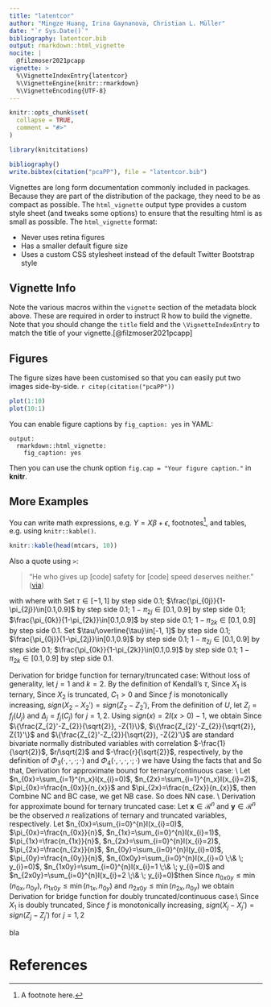 ```yaml
---
title: "latentcor"
author: "Mingze Huang, Irina Gaynanova, Christian L. Müller"
date: "`r Sys.Date()`"
bibliography: latentcor.bib
output: rmarkdown::html_vignette
nocite: |
  @filzmoser2021pcapp
vignette: >
  %\VignetteIndexEntry{latentcor}
  %\VignetteEngine{knitr::rmarkdown}
  %\VignetteEncoding{UTF-8}
---
```


```r
knitr::opts_chunk$set(
  collapse = TRUE,
  comment = "#>"
)
```

```r
library(knitcitations)

bibliography()
write.bibtex(citation("pcaPP"), file = "latentcor.bib")
```
Vignettes are long form documentation commonly included in packages. Because they are part of the distribution of the package, they need to be as compact as possible. The `html_vignette` output type provides a custom style sheet (and tweaks some options) to ensure that the resulting html is as small as possible. The `html_vignette` format:

- Never uses retina figures
- Has a smaller default figure size
- Uses a custom CSS stylesheet instead of the default Twitter Bootstrap style

## Vignette Info

Note the various macros within the `vignette` section of the metadata block above. These are required in order to instruct R how to build the vignette. Note that you should change the `title` field and the `\VignetteIndexEntry` to match the title of your vignette.[@filzmoser2021pcapp]

## Figures

The figure sizes have been customised so that you can easily put two images side-by-side. `r citep(citation("pcaPP"))`

```r
plot(1:10)
plot(10:1)
```

You can enable figure captions by `fig_caption: yes` in YAML:

    output:
      rmarkdown::html_vignette:
        fig_caption: yes

Then you can use the chunk option `fig.cap = "Your figure caption."` in **knitr**.

## More Examples

You can write math expressions, e.g. $Y = X\beta + \epsilon$, footnotes^[A footnote here.], and tables, e.g. using `knitr::kable()`.

```r
knitr::kable(head(mtcars, 10))
```

Also a quote using `>`:

> "He who gives up [code] safety for [code] speed deserves neither."
([via](https://twitter.com/hadleywickham/status/504368538874703872))


\subsection{Bridge Function}
\begin{equation}
   F_{CC}(r)=\frac{2}{\pi}sin^{-1}(r)
\end{equation}
\begin{equation}
   F_{BC}(r;\Delta_{j})=4\Phi_{2}(\Delta_{j},0;\frac{r}{\sqrt{2}})-2\Phi(\Delta_{j})
\end{equation}
\begin{equation}
   F_{BB}(r;\Delta_{j},\Delta_{k})=2\{\Phi_{2}(\Delta_{j},\Delta_{k};r)-\Phi(\Delta_{j})\Phi(\Delta_{k})\}
\end{equation}
\begin{equation}
   F_{TC}(r;\Delta_{j})=-2\Phi_{2}(-\Delta_{j},0;\frac{1}{\sqrt{2}})+4\Phi_{3}(-\Delta_{j},0,0;\Sigma_{3}(r))
\end{equation}
\begin{align}
   F_{TB}(r;\Delta_{j},\Delta_{k})=& 2\{1-\Phi(\Delta_{j})\}\Phi(\Delta_{k})-2\Phi_{3}(-\Delta_{j},\Delta_{k},0;\Sigma_{3a}(r)) \nonumber\\
   & -2\Phi_{3}(-\Delta_{j},\Delta_{k},0;\Sigma_{3b}(r))
\end{align}
\begin{equation}
    F_{T T}(r;\Delta_{j},\Delta_{k})=-2\Phi_{4}(-\Delta_{j},-\Delta_{k},0,0;\Sigma_{4a}(r))+2\Phi_{4}(-\Delta_{j},-\Delta_{k},0,0;\Sigma_{4b}(r))
\end{equation}
\begin{equation}
    F_{NC}(r;\Delta_{j}^{1},\Delta_{j}^{2})=4\Phi_{2}(\Delta_{j}^{2},0;\frac{r}{\sqrt{2}})-2\Phi(\Delta_{j}^{2})+4\Phi_{3}(\Delta_{j}^{1},\Delta_{j}^{2},0;\Sigma_{3c}(r))-2\Phi(\Delta_{j}^{1})\Phi(\Delta_{j}^{2})
\end{equation}
\begin{equation}
    F_{NB}(r;\Delta_{j}^{1},\Delta_{j}^{2},\Delta_{k})=2\Phi_{2}(\Delta_{j}^{2},\Delta_{k},r)(1-\Phi(\Delta_{j}^{1}))-2\Phi(\Delta_{j}^{2})(\Phi(\Delta_{k})-\Phi_{2}(\Delta_{j}^{1},\Delta_{k},r))
\end{equation}
\begin{align}
    F_{NT}(r;\Delta_{j}^{1},\Delta_{j}^{2},\Delta_{k})= & -2\Phi(-\Delta_{j}^{1})\Phi(\Delta_{j}^{2}) + 2\Phi_{3}(-\Delta_{j}^{1},\Delta_{j}^{2},\Delta_{k};\Sigma_{3e}(r)) \nonumber\\
    & +2\Phi_{4}(-\Delta_{j}^{1},\Delta_{j}^{2},-\Delta_{k},0;\Sigma_{4c}(r))+2\Phi_{4}(-\Delta_{j}^{1},\Delta_{j}^{2},-\Delta_{k},0;\Sigma_{4d}(r))
\end{align}
\begin{align}
    F_{NN}(r;\Delta_{j}^{1},\Delta_{j}^{2},\Delta_{k}^{1},\Delta_{k}^{2})=&2\Phi_{2}(\Delta_{j}^{2},\Delta_{k}^{2};r)\Phi_{2}(-\Delta_{j}^{1},-\Delta_{k}^{1};r) \nonumber\\
    & -2[\Phi(\Delta_{j}^{2})-\Phi_{2}(\Delta_{j}^{2},\Delta_{k}^{1};r)][\Phi(\Delta_{k}^{2}-\Phi_{2}(\Delta_{j}^{1},\Delta_{k}^{2};r))]
\end{align}
\begin{align}
    F_{DC}(r; \Delta_{j}^{1},\Delta_{j}^{2})=&2\Phi_{4}\left\{-\Delta_{j}^{1}, \Delta_{j}^{2}, 0, 0; \Sigma_{4e}\right\}-2\Phi_{4}\left\{-\Delta_{j}^{1}, \Delta_{j}^{2}, 0, 0; \Sigma_{4f}\right\}
\end{align}
with
\begin{align*}
&&& \Sigma_{3}(r)=
\begin{pmatrix}
1 & \frac{1}{\sqrt{2}} & \frac{r}{\sqrt{2}}\\
\frac{1}{\sqrt{2}} & 1 & r \\
\frac{r}{\sqrt{2}} & 2 & 1
\end{pmatrix},
\qquad\qquad\qquad
&&&& \Sigma_{3a}(r)=
\begin{pmatrix}
1 & -r & \frac{1}{\sqrt{2}} \\
-r & 1 & -\frac{r}{\sqrt{2}} \\
\frac{1}{\sqrt{2}} & -\frac{r}{\sqrt{2}} & 1
\end{pmatrix}\\
&&& \Sigma_{3b}(r)=
\begin{pmatrix}
1 & 0 & -\frac{1}{\sqrt{2}} \\
0 & 1 & -\frac{r}{\sqrt{2}} \\
-\frac{1}{\sqrt{2}} & -\frac{r}{\sqrt{2}} & 1
\end{pmatrix},
&&&& \Sigma_{3c}(r)=
\begin{pmatrix}
1 & 0 & \frac{r}{\sqrt{2}} \\
0 & 1 & -\frac{r}{\sqrt{2}} \\
\frac{r}{\sqrt{2}} & -\frac{r}{\sqrt{2}} & 1
\end{pmatrix} \\
&&& \Sigma_{3d}(r)=
\begin{pmatrix}
1 & 0 & -r \\
0 & 1 & 0 \\
-r & 0 & 1
\end{pmatrix},
&&&& \Sigma_{3e}(r)=
\begin{pmatrix}
1 & 0 & 0 \\
0 & 1 & r \\
0 & r & 1
\end{pmatrix} \\
&&& \Sigma_{4a}(r)=
\begin{pmatrix}
1 & 0 & \frac{1}{\sqrt{2}} & -\frac{r}{\sqrt{2}} \\
0 & 1 & -\frac{r}{\sqrt{2}} & \frac{1}{\sqrt{2}} \\
\frac{1}{\sqrt{2}} & -\frac{r}{\sqrt{2}} & 1 & -r \\
-\frac{r}{\sqrt{2}} & \frac{1}{\sqrt{2}} & -r & 1
\end{pmatrix}, 
&&&& \Sigma_{4b}(r)=
\begin{pmatrix}
1 & r & \frac{1}{\sqrt{2}} & \frac{r}{\sqrt{2}} \\
r & 1 & \frac{r}{\sqrt{2}} & \frac{1}{\sqrt{2}} \\
\frac{1}{\sqrt{2}} & \frac{r}{\sqrt{2}} & 1 & r \\
\frac{r}{\sqrt{2}} & \frac{1}{\sqrt{2}} & r & 1
\end{pmatrix} \\
&&& \Sigma_{4c}(r)=
\begin{pmatrix}
1 & 0 & 0 & \frac{r}{\sqrt{2}} \\
0 & 1 & -r & \frac{r}{\sqrt{2}} \\
0 & -r & 1 & -\frac{1}{\sqrt{2}} \\
\frac{r}{\sqrt{2}} & \frac{r}{\sqrt{2}} & -\frac{1}{\sqrt{2}} & 1
\end{pmatrix},
&&&& \Sigma_{4d}(r)=
\begin{pmatrix}
1 & 0 & r & \frac{r}{\sqrt{2}} \\
0 & 1 & 0 & \frac{r}{\sqrt{2}} \\
r & 0 & 1 & \frac{1}{\sqrt{2}} \\
\frac{r}{\sqrt{2}} & \frac{r}{\sqrt{2}} & \frac{1}{\sqrt{2}} & 1
\end{pmatrix} \\
&&& \Sigma_{4e}(r)=
\begin{pmatrix}
    1 & 0 & -\frac{1}{\sqrt{2}} & -\frac{r}{\sqrt{2}} \\
    0 & 1 & -\frac{1}{\sqrt{2}} & -\frac{r}{\sqrt{2}} \\
    -\frac{1}{\sqrt{2}} & -\frac{1}{\sqrt{2}} & 1 & r \\
    -\frac{r}{\sqrt{2}} & -\frac{r}{\sqrt{2}} & r & 1
    \end{pmatrix},
&&&& \Sigma_{4f}(r)=
\begin{pmatrix}
    1 & 0 & -\frac{1}{\sqrt{2}} & \frac{r}{\sqrt{2}} \\
    0 & 1 & -\frac{1}{\sqrt{2}} & \frac{r}{\sqrt{2}} \\
    -\frac{1}{\sqrt{2}} & -\frac{1}{\sqrt{2}} & 1 & -r \\
    \frac{r}{\sqrt{2}} & \frac{r}{\sqrt{2}} & -r & 1
    \end{pmatrix}
\end{align*}
\subsection{Inverse Bridge Function}
\begin{equation}
  F_{BC}^{-1}(\tau;\Delta_{j})=\argmin_{r}\{F_{BC}(r;\Delta_{j})-\tau\}^{2}
\end{equation}
\begin{equation}
  F_{BB}^{-1}(\tau;\Delta_{j},\Delta_{k})=\argmin_{r}\{F_{BB}(r;\Delta_{j},\Delta_{k})-\tau\}^{2}
\end{equation}
\begin{equation}
  F_{TC}^{-1}(\tau;\Delta_{j})=\argmin_{r}\{F_{TC}(r;\Delta_{j})-\tau\}^{2}
\end{equation}
\begin{equation}
  F_{TB}^{-1}(\tau;\Delta_{j},\Delta_{k})=\argmin_{r}\{F_{TB}(r;\Delta_{j},\Delta_{k})-\tau\}^{2}
\end{equation}
\begin{equation}
  F_{TT}^{-1}(\tau;\Delta_{j},\Delta_{k})=\argmin_{r}\{F_{TT}(r;\Delta_{j},\Delta_{k})-\tau\}^{2}
\end{equation}
\begin{equation}
  F_{NC}^{-1}(\tau;\Delta_{j}^{1},\Delta_{j}^{2})=\argmin_{r}\{F_{NC}(r;\Delta_{j}^{1},\Delta_{j}^{2})-\tau\}^{2}    
\end{equation}
\begin{equation}
  F_{NB}^{-1}(\tau;\Delta_{j}^{1},\Delta_{j}^{2},\Delta_{k})=\argmin_{r}\{F_{NB}(r;\Delta_{j}^{1},\Delta_{j}^{2},\Delta_{k})-\tau\}^{2} 
\end{equation}
\begin{equation}
  F_{NT}^{-1}(\tau;\Delta_{j}^{1},\Delta_{j}^{2},\Delta_{k})=\argmin_{r}\{F_{NT}(r;\Delta_{j}^{1},\Delta_{j}^{2},\Delta_{k})-\tau\}^{2} 
\end{equation}
\begin{equation}
  F_{NN}^{-1}(\tau;\Delta_{j}^{1},\Delta_{j}^{2},\Delta_{k}^{1},\Delta_{k}^{2})=\argmin_{r}\{F_{NN}(r;\Delta_{j}^{1},\Delta_{j}^{2},\Delta_{k}^{1},\Delta_{k}^{2})-\tau\}^{2} 
\end{equation}
where
\begin{align*}
& \hat{\Delta}_{j}=\Phi^{-1}(\pi_{0j}), \qquad \hat{\Delta}_{k}=\Phi^{-1}(\pi_{0k}), \qquad \hat{\Delta}_{j}^{1}=\Phi^{-1}(\pi_{0j}), \qquad \hat{\Delta}_{j}^{2}=\Phi^{-1}(1-\pi_{2j}) \\
& \hat{\Delta}_{k}^{1}=\Phi^{-1}(\pi_{0k}) \qquad \hat{\Delta}_{k}^{2}=\Phi^{-1}(1-\pi_{2k})
\end{align*}
with
\begin{align*}
    \pi_{0j}=\frac{\sum_{i=1}^{n}I(x_{ij}=0)}{n}, \qquad \pi_{0k}=\frac{\sum_{i=1}^{n}I(x_{ik}=0)}{n}, \\
    \pi_{2j}=1-\frac{\sum_{i=1}^{n}I(x_{ij}=2)}{n}, \qquad
    \pi_{2k}=1-\frac{\sum_{i=1}^{n}I(x_{ik}=2)}{n}
\end{align*}
\subsection{Approximate Bound}
\begin{align}
    \overline{\tau}_{BC}(\pi_{0})=2\pi_{0j}(1-\pi_{0j})
\end{align}
\begin{align}
    \overline{\tau}_{BB}(\pi_{0j},\pi_{0k})=2\min(\pi_{0j},\pi_{0k})\{1-\max(\pi_{0j}, \pi_{0k})\}
\end{align}
\begin{align}
    \overline{\tau}_{TC}(\pi_{0j})=1-(\pi_{0j})^{2}
\end{align}
\begin{align}
    \overline{\tau}_{TB}(\pi_{0j},\pi_{0k})=2\max(\pi_{0k},1-\pi_{0k})\{1-\max(\pi_{0k},1-\pi_{0k},\pi_{0j})\}
\end{align}
\begin{align}
    \overline{\tau}_{TT}(\pi_{0j},\pi_{0k})=1-\{\max(\pi_{0j},\pi_{0k})\}^{2}
\end{align}
\begin{align}
    \overline{\tau}_{NC}(\pi_{0j},\pi_{2j})=2\{\pi_{0j}(1-\pi_{0j})+\pi_{2j}(1-\pi_{0j}-\pi_{2j})\}
\end{align}
\begin{align}
    \overline{\tau}_{NB}(\pi_{0j},\pi_{2j},\pi_{0k})=2\min(\pi_{0j}(1-\pi_{0j})+\pi_{2j}(1-\pi_{0j}-\pi_{2j}),\pi_{0k}(1-\pi_{0k}))
\end{align}
\begin{align}
    \overline{\tau}_{NT}(\pi_{0j},\pi_{2j},\pi_{0k})=1-\{\max(\pi_{0j},(1-\pi_{0j}-\pi_{2j}),\pi_{2j},\pi_{0k})\}^{2}
\end{align}
\begin{align}
    \overline{\tau}_{NN}(\pi_{0j},\pi_{2j},\pi_{0k},\pi_{2k})=2\min(\pi_{0j}(1-\pi_{0j})+\pi_{2j}(1-\pi_{0j}-\pi_{2j}),\nonumber\\
     \pi_{0k}(1-\pi_{0k})+\pi_{2k}(1-\pi_{0k}-\pi_{2k}))
\end{align}
\subsection{Multi-linear Interpolation}
\subsubsection{Original Grid}
Set $\tau\in[-1, 1]$ by step side $0.1$; $\frac{\pi_{0j}}{1-\pi_{2j}}\in[0.1,0.9]$ by step side $0.1$; $1-\pi_{2j}\in[0.1,0.9]$ by step side $0.1$; $\frac{\pi_{0k}}{1-\pi_{2k}}\in[0.1,0.9]$ by step side $0.1$; $1-\pi_{2k}\in[0.1,0.9]$ by step side $0.1$.
\subsubsection{Scaling Grid}
Set $\tau/\overline{\tau}\in[-1, 1]$ by step side $0.1$; $\frac{\pi_{0j}}{1-\pi_{2j}}\in[0.1,0.9]$ by step side $0.1$; $1-\pi_{2j}\in[0.1,0.9]$ by step side $0.1$; $\frac{\pi_{0k}}{1-\pi_{2k}}\in[0.1,0.9]$ by step side $0.1$; $1-\pi_{2k}\in[0.1,0.9]$ by step side $0.1$.
\section{Illustrations} \label{sec:illustrations}

\section{More technical details} \label{app:technical}
Derivation for bridge function for ternary/truncated case:
Without loss of generality, let $j=1$ and $k=2$. By the definition of Kendall's $\tau$,
\begin{equation}
    \tau_{12}=E(\hat{\tau}_{12})=E[\frac{2}{n(n-1)}\sum_{1\leq i\leq i' \leq n} sign\{(X_{i1}-X_{i'1})(X_{i2}-X_{i'2})\}]
\end{equation}
Since $X_{1}$ is ternary,
\begin{align}
    &sign(X_{1}-X_{1}') \nonumber\\ =&[I(U_{1}>C_{11},U_{1}'\leq C{11})+I(U_{1}>C_{12},U_{1}'\leq C_{12})-I(U_{1}>C_{12},U_{1}'\leq C_{11})] \nonumber\\
    &-[I(U_{1}\leq C_{11}, U_{1}'>C_{11})+I(U_{1}\leq C_{12}, U_{1}'>C_{12})-I(U_{1}\leq C_{11}, U_{1}'>C_{12})] \nonumber\\
    =&[I(U_{1}>C_{11})-I(U_{1}>C_{11},U_{1}'>C_{11})+I(U_{1}>C_{12})-I(U_{1}>C_{12},U_{1}'>C_{12}) \nonumber\\
    &-I(U_{1}>C_{12})+I(U_{1}>C_{12},U_{1}'>C_{11})] \nonumber\\
    &-[I(U_{1}'>C_{11})-I(U_{1}>C_{11},U_{1}'>C_{11})+I(U_{1}'>C_{12})-I(U_{1}>C_{12},U_{1}'>C_{12}) \nonumber\\
    &-I(U_{1}'>C_{12})+I(U_{1}>C_{11},U_{1}'>C_{12})] \nonumber\\
    =&I(U_{1}>C_{11})+I(U_{1}>C_{12},U_{1}'>C_{11})-I(U_{1}'>C_{11})-I(U_{1}>C_{11},U_{1}'>C_{12}) \nonumber\\
    =&I(U_{1}>C_{11},U_{1}'\leq C_{12})-I(U_{1}'>C_{11},U_{1}\leq C_{12})
\end{align}
Since $X_{2}$ is truncated, $C_{1}>0$ and
\begin{align}
    sign(X_{2}-X_{2}')=&-I(X_{2}=0,X_{2}'>0)+I(X_{2}>0,X_{2}'=0) \nonumber\\
    &+I(X_{2}>0,X_{2}'>0)sign(X_{2}-X_{2}') \nonumber\\
    =&-I(X_{2}=0)+I(X_{2}'=0)+I(X_{2}>0,X_{2}'>0)sign(X_{2}-X_{2}')
\end{align}
Since $f$ is monotonically increasing, $sign(X_{2}-X_{2}')=sign(Z_{2}-Z_{2}')$,
\begin{align}
    \tau_{12}=&E[I(U_{1}>C_{11},U_{1}'\leq C_{12}) sign(X_{2}-X_{2}')] \nonumber\\ &-E[I(U_{1}'>C_{11},U_{1}\leq C_{12}) sign(X_{2}-X_{2}')] \nonumber\\
    =&-E[I(U_{1}>C_{11},U_{1}'\leq C_{12}) I(X_{2}=0)] \nonumber\\
    &+E[I(U_{1}>C_{11},U_{1}'\leq C_{12}) I(X_{2}'=0)] \nonumber\\
    &+E[I(U_{1}>C_{11},U_{1}'\leq C_{12})I(X_{2}>0,X_{2}'>0)sign(Z_{2}-Z_{2}')] \nonumber\\
    &+E[I(U_{1}'>C_{11},U_{1}\leq C_{12}) I(X_{2}=0)] \nonumber\\
    &-E[I(U_{1}'>C_{11},U_{1}\leq C_{12}) I(X_{2}'=0)] \nonumber\\
    &-E[I(U_{1}'>C_{11},U_{1}\leq C_{12})I(X_{2}>0,X_{2}'>0)sign(Z_{2}-Z_{2}')]  \nonumber\\
    =&-2E[I(U_{1}>C_{11},U_{1}'\leq C_{12}) I(X_{2}=0)] \nonumber\\
    &+2E[I(U_{1}>C_{11},U_{1}'\leq C_{12}) I(X_{2}'=0)] \nonumber\\
    &+E[I(U_{1}>C_{11},U_{1}'\leq C_{12})I(X_{2}>0,X_{2}'>0)sign(Z_{2}-Z_{2}')] \nonumber\\
    &-E[I(U_{1}'>C_{11},U_{1}\leq C_{12})I(X_{2}>0,X_{2}'>0)sign(Z_{2}-Z_{2}')]
\end{align}
From the definition of $U$, let $Z_{j}=f_{j}(U_{j})$ and $\Delta_{j}=f_{j}(C_{j})$ for $j=1,2$. Using $sign(x)=2I(x>0)-1$, we obtain
\begin{align}
    \tau_{12}=&-2E[I(Z_{1}>\Delta_{11},Z_{1}'\leq \Delta_{12},Z_{2}\leq \Delta_{2})]+2E[I(Z_{1}>\Delta_{11},Z_{1}'\leq \Delta_{12},Z_{2}'\leq \Delta_{2})] \nonumber\\
    &+2E[I(Z_{1}>\Delta_{11},Z_{1}'\leq \Delta_{12})I(Z_{2}>\Delta_{2},Z_{2}'>\Delta_{2},Z_{2}-Z_{2}'>0)] \nonumber\\
    &-2E[I(Z_{1}'>\Delta_{11},Z_{1}\leq \Delta_{12})I(Z_{2}>\Delta_{2},Z_{2}'>\Delta_{2},Z_{2}-Z_{2}'>0)] \nonumber\\
    =&-2E[I(Z_{1}>\Delta_{11},Z_{1}'\leq \Delta_{12}, Z_{2}\leq \Delta_{2})]+2E[I(Z_{1}>\Delta_{11},Z_{1}'\leq \Delta_{12}, Z_{2}'\leq \Delta_{2})] \nonumber\\
    &+2E[I(Z_{1}>\Delta_{11},Z_{1}'\leq\Delta_{12},Z_{2}'>\Delta_{2},Z_{2}>Z_{2}')] \nonumber\\
    &-2E[I(Z_{1}'>\Delta_{11},Z_{1}\leq\Delta_{12},Z_{2}'>\Delta_{2},Z_{2}>Z_{2}')]
\end{align}
Since $\{\frac{Z_{2}'-Z_{2}}{\sqrt{2}}, -Z{1}\}$, $\{\frac{Z_{2}'-Z_{2}}{\sqrt{2}}, Z{1}'\}$ and $\{\frac{Z_{2}'-Z_{2}}{\sqrt{2}}, -Z{2}'\}$ are standard bivariate normally distributed variables with correlation $-\frac{1}{\sqrt{2}}$, $r/\sqrt{2}$ and $-\frac{r}{\sqrt{2}}$, respectively, by the definition of $\Phi_3(\cdot,\cdot, \cdot;\cdot)$ and $\Phi_4(\cdot,\cdot, \cdot,\cdot;\cdot)$ we have
\begin{align}
    F_{NT}(r;\Delta_{j}^{1},\Delta_{j}^{2},\Delta_{k})= & -2\Phi_{3}\left\{-\Delta_{j}^{1},\Delta_{j}^{2},\Delta_{k};\begin{pmatrix}
1 & 0 & -r \\
0 & 1 & 0 \\
-r & 0 & 1
\end{pmatrix} \right\} \nonumber\\
    &+2\Phi_{3}\left\{-\Delta_{j}^{1},\Delta_{j}^{2},\Delta_{k};\begin{pmatrix}
1 & 0 & 0 \\
0 & 1 & r \\
0 & r & 1
\end{pmatrix}\right\}\nonumber \\
    & +2\Phi_{4}\left\{-\Delta_{j}^{1},\Delta_{j}^{2},-\Delta_{k},0;\begin{pmatrix}
1 & 0 & 0 & \frac{r}{\sqrt{2}} \\
0 & 1 & -r & \frac{r}{\sqrt{2}} \\
0 & -r & 1 & -\frac{1}{\sqrt{2}} \\
\frac{r}{\sqrt{2}} & \frac{r}{\sqrt{2}} & -\frac{1}{\sqrt{2}} & 1
\end{pmatrix}\right\} \nonumber\\
    &-2\Phi_{4}\left\{-\Delta_{j}^{1},\Delta_{j}^{2},-\Delta_{k},0;\begin{pmatrix}
1 & 0 & r & -\frac{r}{\sqrt{2}} \\
0 & 1 & 0 & -\frac{r}{\sqrt{2}} \\
r & 0 & 1 & -\frac{1}{\sqrt{2}} \\
-\frac{r}{\sqrt{2}} & -\frac{r}{\sqrt{2}} & -\frac{1}{\sqrt{2}} & 1
\end{pmatrix}\right\}
\end{align}
Using the facts that
\begin{align}
&\Phi_{4}\left\{-\Delta_{j}^{1},\Delta_{j}^{2},-\Delta_{k},0;\begin{pmatrix}
1 & 0 & r & -\frac{r}{\sqrt{2}} \\
0 & 1 & 0 & -\frac{r}{\sqrt{2}} \\
r & 0 & 1 & -\frac{1}{\sqrt{2}} \\
-\frac{r}{\sqrt{2}} & -\frac{r}{\sqrt{2}} & -\frac{1}{\sqrt{2}} & 1
\end{pmatrix}\right\} \nonumber\\ &+\Phi_{4}\left\{-\Delta_{j}^{1},\Delta_{j}^{2},-\Delta_{k},0;\begin{pmatrix}
1 & 0 & r & \frac{r}{\sqrt{2}} \\
0 & 1 & 0 & \frac{r}{\sqrt{2}} \\
r & 0 & 1 & \frac{1}{\sqrt{2}} \\
\frac{r}{\sqrt{2}} & \frac{r}{\sqrt{2}} & \frac{1}{\sqrt{2}} & 1
\end{pmatrix}\right\} \nonumber\\
=&\Phi_{3}\left\{-\Delta_{j}^{1},\Delta_{j}^{2},-\Delta_{k};\begin{pmatrix}
1 & 0 & 0 \\
0 & 1 & r \\
0 & r & 1
\end{pmatrix}\right\}
\end{align}
and
\begin{align}
&\Phi_{3}\left\{-\Delta_{j}^{1},\Delta_{j}^{2},-\Delta_{k};\begin{pmatrix}
1 & 0 & 0 \\
0 & 1 & r \\
0 & r & 1
\end{pmatrix}\right\}+\Phi_{3}\left\{-\Delta_{j}^{1},\Delta_{j}^{2},\Delta_{k};\begin{pmatrix}
1 & 0 & -r \\
0 & 1 & 0 \\
-r & 0 & 1
\end{pmatrix} \right\} \nonumber\\
=&\Phi_{2}(-\Delta_{j}^{1},\Delta_{j}^{2};0)
=\Phi(-\Delta_{j}^{1})\Phi(\Delta_{j}^{2})
\end{align}
So that,
\begin{align}
    F_{NT}(r;\Delta_{j}^{1},\Delta_{j}^{2},\Delta_{k})= & -2\Phi(-\Delta_{j}^{1})\Phi(\Delta_{j}^{2}) \nonumber\\
    &+2\Phi_{3}\left\{-\Delta_{j}^{1},\Delta_{j}^{2},\Delta_{k};\begin{pmatrix}
1 & 0 & 0 \\
0 & 1 & r \\
0 & r & 1
\end{pmatrix}\right\}\nonumber \\
    & +2\Phi_{4}\left\{-\Delta_{j}^{1},\Delta_{j}^{2},-\Delta_{k},0;\begin{pmatrix}
1 & 0 & 0 & \frac{r}{\sqrt{2}} \\
0 & 1 & -r & \frac{r}{\sqrt{2}} \\
0 & -r & 1 & -\frac{1}{\sqrt{2}} \\
\frac{r}{\sqrt{2}} & \frac{r}{\sqrt{2}} & -\frac{1}{\sqrt{2}} & 1
\end{pmatrix}\right\} \nonumber\\
    &+2\Phi_{4}\left\{-\Delta_{j}^{1},\Delta_{j}^{2},-\Delta_{k},0;\begin{pmatrix}
1 & 0 & r & \frac{r}{\sqrt{2}} \\
0 & 1 & 0 & \frac{r}{\sqrt{2}} \\
r & 0 & 1 & \frac{1}{\sqrt{2}} \\
\frac{r}{\sqrt{2}} & \frac{r}{\sqrt{2}} & \frac{1}{\sqrt{2}} & 1
\end{pmatrix}\right\}
\end{align}
Derivation for approximate bound for ternary/continuous case: \\
Let $n_{0x}=\sum_{i=1}^{n_x}I(x_{i}=0)$, $n_{2x}=\sum_{i=1}^{n_x}I(x_{i}=2)$, $\pi_{0x}=\frac{n_{0x}}{n_{x}}$ and $\pi_{2x}=\frac{n_{2x}}{n_{x}}$, then
\begin{align}
    |\tau(\mathbf{x})|\leq & \frac{n_{0x}(n-n_{0x})+n_{2x}(n-n_{0x}-n_{2x})}{\begin{pmatrix} n \\ 2 \end{pmatrix}} \nonumber\\
    = & 2\{\frac{n_{0x}}{n-1}-(\frac{n_{0x}}{n})(\frac{n_{0x}}{n-1})+\frac{n_{2x}}{n-1}-(\frac{n_{2x}}{n})(\frac{n_{0x}}{n-1})-(\frac{n_{2x}}{n})(\frac{n_{2x}}{n-1})\} \nonumber\\
    \approx & 2\{\frac{n_{0x}}{n}-(\frac{n_{0x}}{n})^2+\frac{n_{2x}}{n}-(\frac{n_{2x}}{n})(\frac{n_{0x}}{n})-(\frac{n_{2x}}{n})^2\} \nonumber\\
    = & 2\{\pi_{0x}(1-\pi_{0x})+\pi_{2x}(1-\pi_{0x}-\pi_{2x})\}
\end{align}
Combine NC and BC case, we get NB case. So does NN case. \\
Derivation for approximate bound for ternary truncated case: Let $\mathbf{x}\in\mathcal{R}^{n}$ and $\mathbf{y}\in\mathcal{R}^{n}$ be the observed $n$ realizations of ternary and truncated variables, respectively. Let $n_{0x}=\sum_{i=0}^{n}I(x_{i}=0)$, $\pi_{0x}=\frac{n_{0x}}{n}$, $n_{1x}=\sum_{i=0}^{n}I(x_{i}=1)$, $\pi_{1x}=\frac{n_{1x}}{n}$, $n_{2x}=\sum_{i=0}^{n}I(x_{i}=2)$, $\pi_{2x}=\frac{n_{2x}}{n}$,
$n_{0y}=\sum_{i=0}^{n}I(y_{i}=0)$, $\pi_{0y}=\frac{n_{0y}}{n}$, $n_{0x0y}=\sum_{i=0}^{n}I(x_{i}=0 \;\& \; y_{i}=0)$, $n_{1x0y}=\sum_{i=0}^{n}I(x_{i}=1 \;\& \; y_{i}=0)$ and
$n_{2x0y}=\sum_{i=0}^{n}I(x_{i}=2 \;\& \; y_{i}=0)$then
\begin{align}
    |\tau(\mathbf{x}, \mathbf{y})|\leq &
    \frac{\begin{pmatrix}n \\ 2\end{pmatrix}-\begin{pmatrix}n_{0x} \\ 2\end{pmatrix}-\begin{pmatrix}n_{1x} \\ 2\end{pmatrix}-\begin{pmatrix} n_{2x} \\ 2 \end{pmatrix}-\begin{pmatrix}n_{0y} \\ 2\end{pmatrix}+\begin{pmatrix}n_{0x0y} \\ 2 \end{pmatrix}+\begin{pmatrix}n_{1x0y} \\ 2\end{pmatrix}+\begin{pmatrix}n_{2x0y} \\ 2\end{pmatrix}}{\begin{pmatrix}n \\ 2\end{pmatrix}} \nonumber
\end{align}
Since $n_{0x0y}\leq\min(n_{0x},n_{0y})$, $n_{1x0y}\leq\min(n_{1x},n_{0y})$ and $n_{2x0y}\leq\min(n_{2x},n_{0y})$ we obtain
\begin{align}
     |\tau(\mathbf{x}, \mathbf{y})|\leq &
    \frac{\begin{pmatrix}n \\ 2\end{pmatrix}-\begin{pmatrix}n_{0x} \\ 2\end{pmatrix}-\begin{pmatrix}n_{1x} \\ 2\end{pmatrix}-\begin{pmatrix} n_{2x} \\ 2 \end{pmatrix}-\begin{pmatrix}n_{0y} \\ 2\end{pmatrix}}{\begin{pmatrix}n \\ 2\end{pmatrix}} \nonumber\\
    & +  \frac{\begin{pmatrix}\min(n_{0x},n_{0y}) \\ 2 \end{pmatrix}+\begin{pmatrix}\min(n_{1x},n_{0y}) \\ 2\end{pmatrix}+\begin{pmatrix}\min(n_{2x},n_{0y}) \\ 2\end{pmatrix}}{\begin{pmatrix}n \\ 2\end{pmatrix}} \nonumber\\
    \leq & \frac{\begin{pmatrix}n \\ 2\end{pmatrix}-\begin{pmatrix}\max(n_{0x},n_{1x},n_{2x},n_{0y}) \\ 2\end{pmatrix}}{\begin{pmatrix}n \\ 2\end{pmatrix}} \nonumber\\
    \leq & 1-\frac{\max(n_{0x},n_{1x},n_{2x},n_{0y})(\max(n_{0x},n_{1x},n_{2x},n_{0y})-1)}{n(n-1)} \nonumber\\
    \approx & 1-(\frac{\max(n_{0x},n_{1x},n_{2x},n_{0y})}{n})^{2} \nonumber\\
    =& 1-\{\max(\pi_{0x},\pi_{1x},\pi_{2x},\pi_{0y})\}^{2} \nonumber\\
    =& 1-\{\max(\pi_{0x},(1-\pi_{0x}-\pi_{2x}),\pi_{2x},\pi_{0y})\}^{2}
\end{align}
Derivation for bridge function for doubly truncated/continuous case:\\
Since $X_{1}$ is doubly truncated,
\begin{align}
    & sign(X_{1}-X_{1}') \nonumber\\
   =&-[I(X_{1}=0, X_{1}'>0)+I(X_{1}<1, X_{1}'=1)-I(X_{1}=0, X_{1}'=1)] \nonumber\\
   &+I(X_{1}>0, X_{1}'=0)+I(X_{1}=1, X_{1}'<1)-I(X_{1}=1, X_{1}'=0) \nonumber\\
   &+I(0<X_{1}<1, 0<X_{1}'<1)sign(X_{1}-X_{1}') \nonumber\\
   =&-[I(X_{1}=0, X_{1}'>0)+I(X_{1}<1, X_{1}'=1)-I(X_{1}=0, X_{1}'=1)] \nonumber\\
   &+I(X_{1}>0, X_{1}'=0)+I(X_{1}=1, X_{1}'<1)-I(X_{1}=1, X_{1}'=0) \nonumber\\
   &+[I(X_{1}<1, X_{1}'<1)-I(X_{1}\leq 0, X_{1}'<1) \nonumber\\
   &-I(X_{1}<1, X_{1}'\leq 0)+I(X_{1}\leq 0, X_{1}'\leq 0)]sign(X_{1}-X_{1}')
\end{align}
Since $f$ is monotonically increasing, $sign(X_{j}-X_{j}')=sign(Z_{j}-Z_{j}')$ for $j = 1, 2$
\begin{align}
    \tau_{12}=&-E[I(U_{1}\leq C_{11}, U_{1}'>C_{11})sign(Z_{2}-Z_{2}')] \nonumber\\
    &-E[I(U_{1}<C_{12}, U_{1}'\geq C_{12})sign(Z_{2}-Z_{2}')] \nonumber\\
    &+E[I(U_{1}\leq C_{11}, U_{1}'\geq C_{12})sign(Z_{2}-Z_{2}')] \nonumber\\
    &+E[I(U_{1}>C_{11}, U_{1}'\leq C_{11})sign(Z_{2}-Z_{2}')] \nonumber\\
    &+E[I(U_{1}\geq C_{12}, U_{1}'<C_{12})sign(Z_{2}-Z_{2}')] \nonumber\\
    &-E[I(U_{1}\geq C_{12}, U_{1}'\leq C_{11})sign(Z_{2}-Z_{2}')] \nonumber\\
    &+E[I(U_{1}<C_{12}, U_{1}'<C_{12})sign(Z_{1}-Z_{1}')sign(Z_{2}-Z_{2}')] \nonumber\\
    &-E[I(U_{1}\leq C_{11}, U_{1}'<C_{12})sign(Z_{1}-Z_{1}')sign(Z_{2}-Z_{2}')] \nonumber\\
    &-E[I(U_{1}<C_{12}, U_{1}'\leq C_{11})sign(Z_{1}-Z_{1}')sign(Z_{2}-Z_{2}')] \nonumber\\
    &+E[I(U_{1}\leq C_{11}, U_{1}'\leq C_{11})sign(Z_{1}-Z_{1}')sign(Z_{2}-Z_{2}')] \nonumber\\
    =&-2E[I(U_{1}\leq C_{11}, U_{1}'>C_{11})sign(Z_{2}-Z_{2}')] \nonumber\\
    &-2E[I(U_{1}<C_{12}, U_{1}'\geq C_{12})sign(Z_{2}-Z_{2}')] \nonumber\\
    &+2E[I(U_{1}\leq C_{11}, U_{1}'\geq C_{12})sign(Z_{2}-Z_{2}')] \nonumber\\
    &+E[I(U_{1}<C_{12}, U_{1}'<C_{12})sign(Z_{1}-Z_{1}')sign(Z_{2}-Z_{2}')] \nonumber\\
    &-2E[I(U_{1}\leq C_{11}, U_{1}'<C_{12})sign(Z_{1}-Z_{1}')sign(Z_{2}-Z_{2}')] \nonumber\\
    &+E[I(U_{1}\leq C_{11}, U_{1}'\leq C_{11})sign(Z_{1}-Z_{1}')sign(Z_{2}-Z_{2}')]
\end{align}

bla 

# References


